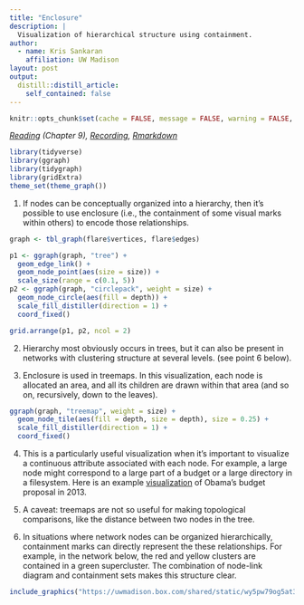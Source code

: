 ```yaml
---
title: "Enclosure"
description: |
  Visualization of hierarchical structure using containment.
author:
  - name: Kris Sankaran
    affiliation: UW Madison
layout: post
output:
  distill::distill_article:
    self_contained: false
---
```


```r
knitr::opts_chunk$set(cache = FALSE, message = FALSE, warning = FALSE, echo = TRUE)
```

_[Reading](https://search.library.wisc.edu/catalog/9911196629502121) (Chapter 9), [Recording](https://mediaspace.wisc.edu/media/Week%208%20%5B4%5D%20Enclosure/1_mfuwwoh6), [Rmarkdown](https://raw.githubusercontent.com/krisrs1128/stat479/master/_posts/2021-03-06-week8-3/week8-3.Rmd)_

```r
library(tidyverse)
library(ggraph)
library(tidygraph)
library(gridExtra)
theme_set(theme_graph())
```

1. If nodes can be conceptually organized into a hierarchy, then it’s possible
to use enclosure (i.e., the containment of some visual marks within others) to
encode those relationships.

```r
graph <- tbl_graph(flare$vertices, flare$edges)

p1 <- ggraph(graph, "tree") +
  geom_edge_link() +
  geom_node_point(aes(size = size)) +
  scale_size(range = c(0.1, 5))
p2 <- ggraph(graph, "circlepack", weight = size) +
  geom_node_circle(aes(fill = depth)) +
  scale_fill_distiller(direction = 1) +
  coord_fixed()

grid.arrange(p1, p2, ncol = 2)
```

2. Hierarchy most obviously occurs in trees, but it can also be present in
networks with clustering structure at several levels. (see point 6 below).

3. Enclosure is used in treemaps. In this visualization, each node is allocated
an area, and all its children are drawn within that area (and so on,
recursively, down to the leaves).

```r
ggraph(graph, "treemap", weight = size) +
  geom_node_tile(aes(fill = depth, size = depth), size = 0.25) +
  scale_fill_distiller(direction = 1) +
  coord_fixed()
```

4. This is a particularly useful visualization when it’s important to visualize
a continuous attribute associated with each node. For example, a large node
might correspond to a large part of a budget or a large directory in a
filesystem. Here is an example
[visualization](https://archive.nytimes.com/www.nytimes.com/interactive/2012/02/13/us/politics/2013-budget-proposal-graphic.html)
of Obama's budget proposal in 2013.

5. A caveat: treemaps are not so useful for making topological comparisons, like
the distance between two nodes in the tree.

6. In situations where network nodes can be organized hierarchically,
containment marks can directly represent the these relationships. For example,
in the network below, the red and yellow clusters are contained in a green
supercluster. The combination of node-link diagram and containment sets makes
this structure clear.

```r
include_graphics("https://uwmadison.box.com/shared/static/wy5pw79og5at35rncgn4ep2uuzawoduc.png")
```